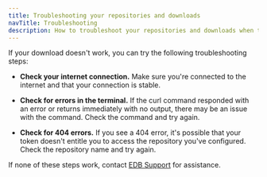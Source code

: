 ```yaml
---
title: Troubleshooting your repositories and downloads
navTitle: Troubleshooting
description: How to troubleshoot your repositories and downloads when they don't work
---
```


If your download doesn't work, you can try the following troubleshooting steps:

* **Check your internet connection.** Make sure you're connected to the internet and that your connection is stable.

* **Check for errors in the terminal.** If the curl command responded with an error or returns immediately with no output, there may be an issue with the command. Check the command and try again.

* **Check for 404 errors.** If you see a 404 error, it's possible that your token doesn't entitle you to access the repository you've configured. Check the repository name and try again.

If none of these steps work, contact [EDB Support](https://www.enterprisedb.com/support-center) for assistance.
